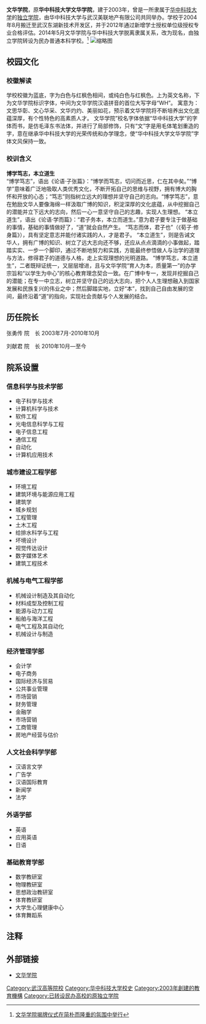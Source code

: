 {{about|原[[华中科技大学|华中科技大学]]的一所[[独立学院|独立学院]]|[[华中师范大学|华中师范大学]]的前身|文华书院}}
{{Infobox 中国大学 |
| Name =文华学院
| EnglishName = Wenhua College
| image =
| Motto =博学笃志，本立道生
| Established =2003年5月26日
| Type =[[民办高校|民办高校]]
| 院长 =[[刘献君|刘献君]]
| secretary  =[[郑畅|郑畅]]
| Student =14842
| Location ={{CHN}}[[武汉|武汉]][[东湖高新技术开发区|东湖高新技术开发区]]文园路58号　
| Campus =[[光谷|光谷]]校区<br><s>[[东湖|东湖]]校区</s>
| AreaTotal =1348[[亩|亩]]
| Colors =
| Nickname ='''华中大文华学院'''，'''华科文华学院'''、'''华科文华'''、'''文华'''、'''文华学院'''、'''HUSTWH'''、'''WHC'''
| Mascot =
| Data =
| Website =http://www.hustwenhua.net/
| logo = [[File:Wenhua_college.png|200px]]
}}
'''文华学院'''，原'''华中科技大学文华学院'''，建于2003年，曾是一所隶属于[[华中科技大学|华中科技大学]]的[[独立学院|独立学院]]，由华中科技大学与武汉美联地产有限公司共同举办。学校于2004年8月搬迁至武汉东湖新技术开发区，并于2012年通过新增学士授权单位级授权专业合格评估。2014年5月文华学院与华中科技大学脱离隶属关系，改为现名，由独立学院转设为民办普通本科学校。<ref>[http://www.hustwenhua.net/xwzx/xyyw/201405/29815.html 文华学院揭牌仪式在简朴而隆重的氛围中举行]{{dead link|date=2018年3月 |bot=InternetArchiveBot |fix-attempted=yes }}</ref>
[[File:华中科技大学文华学院-教学楼.JPG|缩略图]]

==校园文化==
===校徽解读===
学校校徽为蓝底，字为白色与红枫色相间，或纯白色与红枫色。上为英文名称，下为文华学院标识字体，中间为文华学院汉语拼音的首位大写字母“WH”。
寓意为：文思华彰、文心华采、文华灼灼、美丽如花，预示着文华学院将不断培养出文化底蕴深厚，有个性特色的高素质人才。
文华学院”校名字体依据“华中科技大学”的字体而书，是仿毛泽东书法体，并进行了局部修饰，只有“文”字是用毛体笔划重造的字，意在继承华中科技大学的光荣传统和办学理念，使“华中科技大学文华学院”字体文风保持一致。

=== 校训含义 ===
'''博学笃志，本立道生'''<br>
“博学笃志”，语出《论语·子张篇》：“博学而笃志，切问而近思，仁在其中矣。”“博学”意味着广泛地吸取人类优秀文化，不断开拓自己的思维与视野，拥有博大的胸怀和开放的心态；“笃志”则指树立远大的理想并坚守自己的志向。“博学笃志”，意在勉励文华人要像海绵一样汲取广博的知识，积淀深厚的文化底蕴，从中挖掘自己的潜能并立下远大的志向，然后一心一意坚守自己的志趣，实现人生理想。
“本立道生”，语出《论语·学而篇》：“君子务本，本立而道生。”意为君子要专注于做基础的事情，基础的事情做好了，“道”就会自然产生。
“笃志而体，君子也”（《荀子·修身篇》），具有坚定意志并能付诸实践的人，才是君子。
“本立道生”，则是告诫文华人，拥有广博的知识、树立了远大志向还不够，还应从点点滴滴的小事做起，踏踏实实、一步一个脚印，通过不断地努力和实践，方能最终参悟做人与治学的道理与方法，修得君子的道德与人格，走上实现理想的光明道路。
“博学笃志，本立道生”，二者既辩证统一，又层层增进，且与文华学院“育人为本，质量第一”的办学宗旨和“以学生为中心”的核心教育理念契合一致。在广博中专一，发现并挖掘自己的潜能；在专一中立志，树立并坚守自己的远大志向，把个人人生理想融入到国家发展和民族复兴的伟业之中；然后脚踏实地，立好“本”，找到自己自由发展的空间，最终沿着“道”的指向，实现社会贡献与个人发展的结合。

==历任院长==

张勇传 院　长 2003年7月-2010年10月

刘献君 院　长 2010年10月—至今

==院系设置==
===信息科学与技术学部===
* 电子科学与技术
* 计算机科学与技术
* 软件工程
* 光电信息科学与工程
* 电子信息工程
* 通信工程
* 自动化
* 计算机应用技术

===城市建设工程学部===
* 环境工程
* 建筑环境与能源应用工程
* 建筑学
* 城乡规划
* 工程管理
* 土木工程
* 给排水科学与工程
* 坏境设计
* 视觉传达设计
* 数字媒体艺术
* 建筑工程技术

===机械与电气工程学部===
* 机械设计制造及其自动化
* 材料成型及控制工程
* 能源与动力工程
* 船舶与海洋工程
* 电气工程及其自动化
* 机械设计与制造

===经济管理学部===
* 会计学
* 电子商务
* 国际经济与贸易
* 公共事业管理
* 市场营销
* 财务管理
* 金融学
* 市场营销
*工商管理
*房地产经营与估价

===人文社会科学学部===
* 汉语言文学
* 广告学
* 汉语国际教育
* 新闻学
* 法学

===外语学部===
* 英语
* 应用英语
* 日语

===基础教育学部===
* 数学教研室
* 物理教研室
* 思想政治教研室
* 体育教研室
* 大学生心理健康中心
* 体育舞蹈系

== 注释 ==

{{Reflist|2}}

== 外部链接 ==
*[https://web.archive.org/web/20100819171817/http://www.hustwenhua.net/ 文华学院]
{{华中科技大学|nocat}}
{{湖北高等院校|nocat}}
{{民办大学}}
[[Category:武汉高等院校|Category:武汉高等院校]]
[[Category:华中科技大学校史|Category:华中科技大学校史]]
[[Category:2003年創建的教育機構|Category:2003年創建的教育機構]]
[[Category:已转设民办高校的原独立学院|Category:已转设民办高校的原独立学院]]